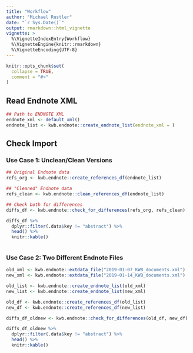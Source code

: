 ```yaml
---
title: "Workflow"
author: "Michael Rustler"
date: "`r Sys.Date()`"
output: rmarkdown::html_vignette
vignette: >
  %\VignetteIndexEntry{Workflow}
  %\VignetteEngine{knitr::rmarkdown}
  %\VignetteEncoding{UTF-8}
---
```


```r
knitr::opts_chunk$set(
  collapse = TRUE,
  comment = "#>"
)
```


## Read Endnote XML

```r
## Path to ENDNOTE XML 
endnote_xml <- default_xml()
endnote_list <- kwb.endnote::create_endnote_list(endnote_xml = )
```

## Check Import 

### Use Case 1: Unclean/Clean Versions

```r
## Original Endnote data
refs_org <- kwb.endnote::create_references_df(endnote_list)

## "Cleaned" Endnote data
refs_clean <- kwb.endnote::clean_references_df(endnote_list)

## Check both for differences
diffs_df <- kwb.endnote::check_for_differences(refs_org, refs_clean)

diffs_df %>%
  dplyr::filter(.data$key != "abstract") %>% 
  head() %>% 
  knitr::kable()
  
```


### Use Case 2: Two Different Endnote Files 

```r

old_xml <- kwb.endnote::extdata_file("2019-01-07_KWB_documents.xml")
new_xml <- kwb.endnote::extdata_file("2019-01-14_KWB_documents.xml")

old_list <- kwb.endnote::create_endnote_list(old_xml)
new_list <- kwb.endnote::create_endnote_list(new_xml)

old_df <- kwb.endnote::create_references_df(old_list)
new_df <- kwb.endnote::create_references_df(new_list)

diffs_df_oldnew <- kwb.endnote::check_for_differences(old_df, new_df)

diffs_df_oldnew %>% 
  dplyr::filter(.data$key != "abstract") %>% 
  head() %>% 
  knitr::kable()
  
```
